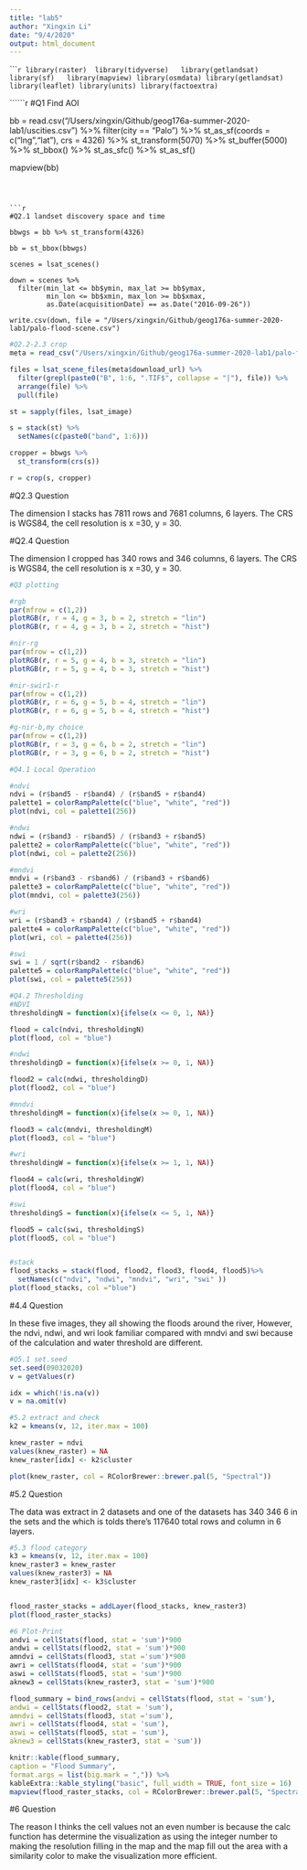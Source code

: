 ```yaml
---
title: "lab5"
author: "Xingxin Li"
date: "9/4/2020"
output: html_document
---
```


``````r
library(raster) 
library(tidyverse)  
library(getlandsat)  
library(sf)  
library(mapview)
library(osmdata)
library(getlandsat)
library(leaflet)
library(units)
library(factoextra)
```

``````r
#Q1 Find AOI

bb = read.csv("/Users/xingxin/Github/geog176a-summer-2020-lab1/uscities.csv") %>%
  filter(city == "Palo") %>%
  st_as_sf(coords = c("lng","lat"), crs = 4326) %>%
  st_transform(5070) %>%
  st_buffer(5000) %>%
  st_bbox() %>%
  st_as_sfc() %>%
  st_as_sf()

mapview(bb)
```



```r
#Q2.1 landset discovery space and time

bbwgs = bb %>% st_transform(4326)

bb = st_bbox(bbwgs)

scenes = lsat_scenes()

down = scenes %>%
  filter(min_lat <= bb$ymin, max_lat >= bb$ymax,
         min_lon <= bb$xmin, max_lon >= bb$xmax,
         as.Date(acquisitionDate) == as.Date("2016-09-26"))

write.csv(down, file = "/Users/xingxin/Github/geog176a-summer-2020-lab1/palo-flood-scene.csv")
```

```r
#Q2.2-2.3 crop
meta = read_csv("/Users/xingxin/Github/geog176a-summer-2020-lab1/palo-flood-scene.csv")

files = lsat_scene_files(meta$download_url) %>%
  filter(grepl(paste0("B", 1:6, ".TIF$", collapse = "|"), file)) %>%
  arrange(file) %>%
  pull(file)

st = sapply(files, lsat_image)

s = stack(st) %>% 
  setNames(c(paste0("band", 1:6)))

cropper = bbwgs %>% 
  st_transform(crs(s)) 

r = crop(s, cropper)

```

#Q2.3 Question


The dimension I stacks has 7811 rows and 7681 columns, 6 layers. The CRS is WGS84, the cell resolution is x =30, y = 30. 




#Q2.4 Question

The dimension I cropped has 340 rows and 346 columns, 6 layers. The CRS is WGS84, the cell resolution is x =30, y = 30. 

```r
#Q3 plotting

#rgb
par(mfrow = c(1,2))
plotRGB(r, r = 4, g = 3, b = 2, stretch = "lin")
plotRGB(r, r = 4, g = 3, b = 2, stretch = "hist")

#nir-rg
par(mfrow = c(1,2))
plotRGB(r, r = 5, g = 4, b = 3, stretch = "lin")
plotRGB(r, r = 5, g = 4, b = 3, stretch = "hist")

#nir-swir1-r
par(mfrow = c(1,2))
plotRGB(r, r = 6, g = 5, b = 4, stretch = "lin")
plotRGB(r, r = 6, g = 5, b = 4, stretch = "hist")

#g-nir-b,my choice
par(mfrow = c(1,2))
plotRGB(r, r = 3, g = 6, b = 2, stretch = "lin")
plotRGB(r, r = 3, g = 6, b = 2, stretch = "hist")

```


```r
#Q4.1 Local Operation

#ndvi
ndvi = (r$band5 - r$band4) / (r$band5 + r$band4)
palette1 = colorRampPalette(c("blue", "white", "red"))
plot(ndvi, col = palette1(256))

#ndwi
ndwi = (r$band3 - r$band5) / (r$band3 + r$band5)
palette2 = colorRampPalette(c("blue", "white", "red"))
plot(ndwi, col = palette2(256))

#mndvi
mndvi = (r$band3 - r$band6) / (r$band3 + r$band6)
palette3 = colorRampPalette(c("blue", "white", "red"))
plot(mndvi, col = palette3(256))

#wri
wri = (r$band3 + r$band4) / (r$band5 + r$band4)
palette4 = colorRampPalette(c("blue", "white", "red"))
plot(wri, col = palette4(256))

#swi
swi = 1 / sqrt(r$band2 - r$band6)
palette5 = colorRampPalette(c("blue", "white", "red"))
plot(swi, col = palette5(256))
```

```r
#Q4.2 Thresholding
#NDVI
thresholdingN = function(x){ifelse(x <= 0, 1, NA)}

flood = calc(ndvi, thresholdingN)
plot(flood, col = "blue")

#ndwi
thresholdingD = function(x){ifelse(x >= 0, 1, NA)}

flood2 = calc(ndwi, thresholdingD)
plot(flood2, col = "blue")

#mndvi
thresholdingM = function(x){ifelse(x >= 0, 1, NA)}

flood3 = calc(mndvi, thresholdingM)
plot(flood3, col = "blue")

#wri
thresholdingW = function(x){ifelse(x >= 1, 1, NA)}

flood4 = calc(wri, thresholdingW)
plot(flood4, col = "blue")

#swi
thresholdingS = function(x){ifelse(x <= 5, 1, NA)}

flood5 = calc(swi, thresholdingS)
plot(flood5, col = "blue")


#stack
flood_stacks = stack(flood, flood2, flood3, flood4, flood5)%>%
  setNames(c("ndvi", "ndwi", "mndvi", "wri", "swi" ))
plot(flood_stacks, col ="blue")
```

#4.4 Question


In these five images, they all showing the floods around the river, However, the ndvi, ndwi, and wri look familiar compared with mndvi and swi because of the calculation and water threshold are different.

```r
#Q5.1 set.seed
set.seed(09032020) 
v = getValues(r) 

idx = which(!is.na(v))
v = na.omit(v)
```


```r
#5.2 extract and check
k2 = kmeans(v, 12, iter.max = 100)

knew_raster = ndvi
values(knew_raster) = NA
knew_raster[idx] <- k2$cluster

plot(knew_raster, col = RColorBrewer::brewer.pal(5, "Spectral"))
```

#5.2 Question


The data was extract in 2 datasets and one of the datasets has 340 346 6 in the sets and the which is tolds there's 117640 total rows and column in 6 layers.


```r
#5.3 flood category
k3 = kmeans(v, 12, iter.max = 100)
knew_raster3 = knew_raster
values(knew_raster3) = NA
knew_raster3[idx] <- k3$cluster


flood_raster_stacks = addLayer(flood_stacks, knew_raster3)
plot(flood_raster_stacks)
```




```r
#6 Plot-Print
andvi = cellStats(flood, stat = 'sum')*900
andwi = cellStats(flood2, stat = 'sum')*900
amndvi = cellStats(flood3, stat ='sum')*900 
awri = cellStats(flood4, stat = 'sum')*900 
aswi = cellStats(flood5, stat = 'sum')*900
aknew3 = cellStats(knew_raster3, stat = 'sum')*900

flood_summary = bind_rows(andvi = cellStats(flood, stat = 'sum'), 
andwi = cellStats(flood2, stat = 'sum'),
amndvi = cellStats(flood3, stat ='sum'), 
awri = cellStats(flood4, stat = 'sum'), 
aswi = cellStats(flood5, stat = 'sum'),
aknew3 = cellStats(knew_raster3, stat = 'sum'))

knitr::kable(flood_summary,
caption = "Flood Summary",
format.args = list(big.mark = ",")) %>%
kableExtra::kable_styling("basic", full_width = TRUE, font_size = 16)
mapview(flood_raster_stacks, col = RColorBrewer::brewer.pal(5, "Spectral"))

```
#6 Question


The reason I thinks the cell values not an even number is because the calc function has determine the visualization as using the integer number to making the resolution filling in the map and the map fill out the area with a similarity color to make the visualization more efficient.


